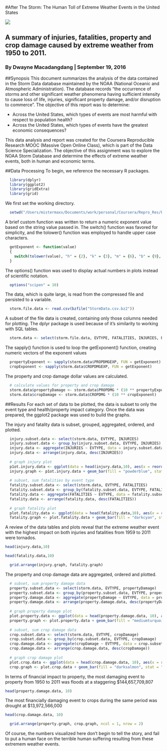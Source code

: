 #After The Storm: The Human Toll of Extreme Weather Events in the United States

![](tornado.jpg)

## A summary of injuries, fatalities, property and crop damage caused by extreme weather from 1950 to 2011.

### By Dwayne Macadangdang | September 19, 2016

##Synopsis
This document summarizes the analysis of the data contained in the Storm Data database maintained by the NOAA (National Oceanic and Atmospheric Administration). The database records "the occurrence of storms and other significant weather phenomena having sufficient intensity to cause loss of life, injuries, significant property damage, and/or disruption to commerce". The objective of this report was to determine:

* Across the United States, which types of events are most harmful with respect to population health?
* Across the United States, which types of events have the greatest economic consequences?

This data analysis and report was created for the Coursera Reproducible Research MOOC (Massive Open Online Class), which is part of the Data Science Specialization. The objective of this assignment was to explore the NOAA Storm Database and determine the effects of extreme weather events, both in human and economic terms.

##Data Processing
To begin, we reference the necessary R packages.
```r
  library(dplyr)
  library(ggplot2)
  library(gridExtra)
  library(grid)
```

We first set the working directory.
```r
  setwd("/Users/mistermaxx/Documents/work/personal/Coursera/Repro_Res/Project2")
```
  
A brief custom function was written to return a numeric exponent value based on the string value passed in. The switch() function was favored for simplicity, and the tolower() function was employed to handle upper case characters.
```r
  getExponent <- function(value)
  {
    switch(tolower(value), "h" = {2}, "k" = {3}, "m" = {6}, "b" = {9}, {0})
  }
```

The options() function was used to display actual numbers in plots instead of scientific notation.
```r
  options("scipen" = 10)
```

The data, which is quite large, is read from the compressed file and persisted to a variable.
```r
  storm.file.data <- read.csv(bzfile("StormData.csv.bz2"))
```

A subset of the file data is created, containing only those columns needed for plotting. The dplyr package is used because of it's similarity to working with SQL tables.
```r
  storm.data <- select(storm.file.data, EVTYPE, FATALITIES, INJURIES, PROPDMG, PROPDMGEXP, CROPDMG, CROPDMGEXP)
```

The sapply() function is used to loop the getExponent() function, creating numeric vectors of the exponent values
```r
  propertyExponent <- sapply(storm.data$PROPDMGEXP, FUN = getExponent)
  cropExponent <- sapply(storm.data$CROPDMGEXP, FUN = getExponent)
```
  
The property and crop damage dollar values are calculated.
```r
  # calculate values for property and crop damage
  storm.data$propertyDamage <- storm.data$PROPDMG * (10 ** propertyExponent)
  storm.data$cropDamage <- storm.data$CROPDMG * (10 ** cropExponent)
```

##Results
For each set of data to be plotted, the data is subset to only the event type and health/property impact category. Once the data was prepared, the ggplot2 package was used to build the graphs.

The injury and fatality data is subset, grouped, aggregated, ordered, and plotted. 
```r
  injury.subset.data <- select(storm.data, EVTYPE, INJURIES) 
  injury.subset.data <- group_by(injury.subset.data, EVTYPE, INJURIES)
  injury.data <- aggregate(INJURIES ~ EVTYPE, data = injury.subset.data, sum) 
  injury.data <- arrange(injury.data, desc(INJURIES)) 
  
  # graph injury plot
  p1ot.injury.data <- ggplot(data = head(injury.data,10), aes(x = reorder(EVTYPE, INJURIES), y = INJURIES))
  injury.graph <- p1ot.injury.data + geom_bar(fill = "powderblue", stat = "identity") + coord_flip() + ylab("Total number of injuries") + xlab("Event type") + ggtitle("Health impact of weather events in the US - Top 10") + theme(legend.position = "none")
  
  # subset, sum fatalities by event type
  fatality.subset.data <- select(storm.data, EVTYPE, FATALITIES)
  fatality.subset.data <- group_by(fatality.subset.data, EVTYPE, FATALITIES)
  fatality.data <- aggregate(FATALITIES ~ EVTYPE, data = fatality.subset.data, sum)
  fatality.data <- arrange(fatality.data, desc(FATALITIES))
  
  # graph fatality plot
  plot.fatality.data <- ggplot(data = head(fatality.data,10), aes(x = reorder(EVTYPE, FATALITIES), y = FATALITIES))
  fatality.graph <- plot.fatality.data + geom_bar(fill = "darkcyan", stat = "identity") + coord_flip() + ylab("Total Fatalities") + xlab("Event Type") + theme(legend.position = "none")
```

A review of the data tables and plots reveal that the extreme weather event with the highest impact on both injuries and fatalities from 1959 to 2011 were tornados. 
```r
head(injury.data,10)
```

```r
head(fatality.data,10)
```

```r
  grid.arrange(injury.graph, fatality.graph)
```

The property and crop damage data are aggregated, ordered and plotted.
```r
  # subset, sum property damage data
  property.subset.data <- select(storm.data, EVTYPE, propertyDamage)
  property.subset.data <- group_by(property.subset.data, EVTYPE, propertyDamage)
  property.damage.data <- aggregate(propertyDamage ~ EVTYPE, data = property.subset.data, sum)
  property.damage.data <- arrange(property.damage.data, desc(propertyDamage))
  
  # graph property damage plot
  plot.property.data <- ggplot(data = head(property.damage.data, 10), aes(x = reorder(EVTYPE, propertyDamage), y = propertyDamage, fill = propertyDamage )) 
  property.graph <- plot.property.data + geom_bar(fill = "mediumturquoise", stat = "identity") + coord_flip() + xlab("Event Type") + ylab("Property Damage in Dollars (Hundred Billions)") + ggtitle("Economic Impact of Extreme Weather Events in the US: Top 10") + theme(plot.title = element_text(hjust = 0)) 
  
  # subset, sum crop damage data
  crop.subset.data <- select(storm.data, EVTYPE, cropDamage)
  crop.subset.data <- group_by(crop.subset.data, EVTYPE, cropDamage)
  crop.damage.data <- aggregate(cropDamage ~ EVTYPE, data = crop.subset.data, sum)
  crop.damage.data <- arrange(crop.damage.data, desc(cropDamage))
  
  # graph crop damage plot
  plot.crop.data <- ggplot(data = head(crop.damage.data, 10), aes(x = reorder(EVTYPE, cropDamage), y = cropDamage, fill = cropDamage)) 
  crop.graph <- plot.crop.data + geom_bar(fill = "darksalmon", stat = "identity") + coord_flip() + xlab("Event Type") + ylab("Crop Damage in Dollars (Billions)") + theme(legend.position="none") 
```

In terms of financial impact to property, the most damaging event to property from 1950 to 2011 was floods at a staggering $144,657,709,807
```r
head(property.damage.data, 10)
```

The most financially damaging event to crops during the same period was drought at $13,972,566,000
```r
head(crop.damage.data, 10)
```

```r
  grid.arrange(property.graph, crop.graph, ncol = 1, nrow = 2)
```

Of course, the numbers visualized here don't begin to tell the story, and fail to put a human face on the terrible human suffering resulting from these extremem weather events.